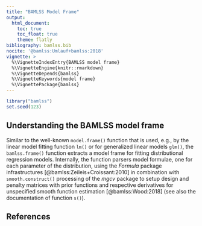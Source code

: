```yaml
---
title: "BAMLSS Model Frame"
output:
  html_document:
    toc: true
    toc_float: true
    theme: flatly
bibliography: bamlss.bib
nocite: '@bamlss:Umlauf+bamlss:2018'
vignette: >
  %\VignetteIndexEntry{BAMLSS model frame}
  %\VignetteEngine{knitr::rmarkdown}
  %\VignetteDepends{bamlss}
  %\VignetteKeywords{model frame}
  %\VignettePackage{bamlss}
---
```


```r
library("bamlss")
set.seed(123)
```

## Understanding the BAMLSS model frame

Similar to the well-known `model.frame()` function that is used, e.g., by the linear model 
fitting function `lm()` or for generalized linear models `glm()`, the `bamlss.frame()`
function extracts a model frame for fitting distributional regression models. Internally,
the function parsers model formulae, one for each parameter of the distribution,
using the _Formula_ package infrastructures [@bamlss:Zeileis+Croissant:2010] in combination
with `smooth.construct()` processing of the _mgcv_ package to setup design and penalty
matrices with prior functions and respective derivatives for unspecified smooth function
estimation [@bamlss:Wood:2018] (see also the documentation of function `s()`).

## References

